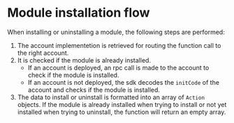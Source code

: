 # Module installation flow

When installing or uninstalling a module, the following steps are performed:

1. The account implementetion is retrieved for routing the function call to the right account.
2. It is checked if the module is already installed.
   - If an account is deployed, an rpc call is made to the account to check if the module is installed.
   - If an account is not deployed, the sdk decodes the `initCode` of the account and checks if the module is installed.
3. The data to install or uninstall is formatted into an array of `Action` objects. If the module is already installed when trying to install or not yet installed when trying to uninstall, the function will return an empty array.
